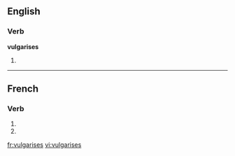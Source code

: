 {{also|vulgarisés}}
==English==

===Verb===
'''vulgarises'''

# {{third-person singular of|[[vulgarise]]}}

----

==French==

===Verb===
{{fr-verb-form}}

# {{conjugation of|vulgariser||2|s|pres|ind|lang=fr}}
# {{conjugation of|vulgariser||2|s|pres|sub|lang=fr}}

[[fr:vulgarises]]
[[vi:vulgarises]]